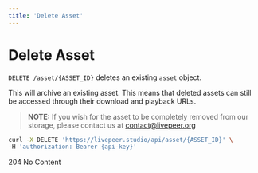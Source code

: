 ```yaml
---
title: 'Delete Asset'
---
```


# Delete Asset

`DELETE /asset/{ASSET_ID}` deletes an existing `asset` object.

This will archive an existing asset. This means that deleted assets can still be accessed through their download and playback URLs.

> **NOTE:** If you wish for the asset to be completely removed from our storage,
> please contact us at [contact@livepeer.org](mailto:contact@livepeer.org)

```bash
curl -X DELETE 'https://livepeer.studio/api/asset/{ASSET_ID}' \
-H 'authorization: Bearer {api-key}'
```

204 No Content
